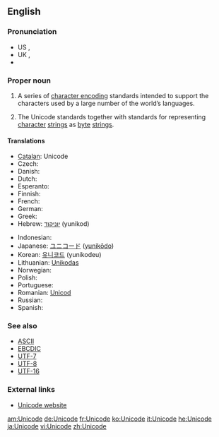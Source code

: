 {{selfref|For Wiktionary's use of Unicode, see [[Wiktionary:Unicode]]}}
==English==
{{wikipedia}}

===Pronunciation===
* US {{IPA|/ˈjunɪˌkoːd/}}, {{SAMPA|/"junI%ko:d/}}
* UK {{IPA|/ˈjuːnɪˌkəʊd/}}, {{SAMPA|/"ju:nI%k@Ud/}}
*{{audio|en-uk-Unicode.ogg|Audio (UK)}}

===Proper noun===
{{en-proper noun}}

# {{computing}} A series of [[character encoding]] standards intended to support the characters used by a large number of the world’s languages.
# {{computing}} The Unicode standards together with standards for representing [[character]] [[string]]s as [[byte]] [[string]]s.

====Translations====
{{trans-top|series of computer encoding standards}}
* [[Catalan]]: Unicode {{m}}
* Czech: {{t-|cs|Unicode}}
* Danish: {{t-|da|Unicode}}
* Dutch: {{t-|nl|Unicode}}
* Esperanto: {{t-|eo|Unikodo|xs=Esperanto}}
* Finnish: {{t-|fi|Unicode}}
* French: {{t+|fr|Unicode|m}}
* German: {{t+|de|Unicode}}
* Greek: {{t-|el|Unicode|n}}
* Hebrew: [[יוניקוד]] (yunikod)
{{trans-mid}}
* Indonesian: {{t-|id|Unicode|xs=Indonesian}}
* Japanese: [[ユニコード]] ([[yunikōdo]])
* Korean: [[유니코드]] (yunikodeu)
* Lithuanian: [[Unikodas]]
* Norwegian: {{t-|no|Unicode}}
* Polish: {{t-|pl|Unicode}}
* Portuguese: {{t-|pt|Unicode|m}}
* Romanian: [[Unicod]] {{m}}
* Russian: {{t-|ru|Юникод|m|tr=Junikód}}
* Spanish: {{t-|es|Unicode|m}}
{{trans-bottom}}

===See also===
* [[ASCII]]
* [[EBCDIC]]
* [[UTF-7]]
* [[UTF-8]]
* [[UTF-16]]

===External links===
* [http://www.unicode.org Unicode website]

[[am:Unicode]]
[[de:Unicode]]
[[fr:Unicode]]
[[ko:Unicode]]
[[it:Unicode]]
[[he:Unicode]]
[[ja:Unicode]]
[[vi:Unicode]]
[[zh:Unicode]]